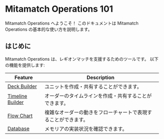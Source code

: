 # Mitamatch Operations 101

Mitamatch Operations へようこそ！
このドキュメントは Mitamatch Operations の基本的な使い方を説明します。

## はじめに

Mitamatch Operations は、レギオンマッチを支援するためのツールです。
以下の機能を提供します:

| Feature                                    | Description                     |
|--------------------------------------------|---------------------------------|
| [Deck Builder](/docs/deck-builder)         | ユニットを作成・共有することができます。            |
| [Timeline Builder](/docs/timeline-builder) | オーダーのタイムラインを作成・共有することができます。     |
| [Flow Chart](/docs/flow-chart)             | 複雑なオーダーの動きをフローチャートで表現することができます。 |
| [Database](/docs/database)                 | メモリアの実装状況を確認できます。               |

